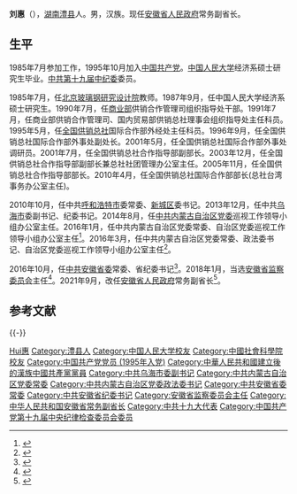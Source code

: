 {{Otheruses|subject=中华人民共和国湖南省常德市澧县出身的政治人物刘惠|other=其他同名条目|刘惠}}
{{Infobox officeholder
| 图像        = 
| 图像说明    = 
| 职务1       = [[安徽省人民政府|安徽省人民政府]]常务副省长
| 就任日期1   = 2021年9月29日
| 卸任日期1   = 
| 前任1       = [[邓向阳|邓向阳]]
| 继任1       = 
| 1blankname1 = 省长
| 1namedata1  = [[王清宪|王清宪]]
| 职务2       = 
| 就任日期2   = 
| 卸任日期2   = 
| 前任2       = 
| 继任2       = 
| 职务3       = 
| 就任日期3   = 
| 卸任日期3   = 
| 前任3       = 
| 继任3       = 
| 职务4       = 
| 就任日期4   = 
| 卸任日期4   = 
| 前任4       = 
| 继任4       = 
| 姓名        = 刘惠
| 原名        = 
| 出生日期    = {{birth year and age|1966|9}}
| 出生地点    = {{CHN}}[[湖南省|湖南省]][[常德市|常德市]][[澧县|澧县]]
| 逝世日期    = <!-- {{death date and age|}}（死亡在前，出生在后）{{death year and age| }} -->
| 逝世地点    = 
| 政党        = {{CPC}}
| 父母        = 
| 配偶        = <!--{{marriage|姓名|}} -->
| 子女        = 
| 亲属        = 
| 信仰        = 
| 母校        = [[中国人民大学|中国人民大学]]
| 网站        = 
| 签名        = 
| 脚注        = 
}}
'''刘惠'''（{{bd|1966年|9月||catIdx=Liu刘}}），[[湖南省|湖南]][[澧县|澧县]]人。男，汉族。现任[[安徽省人民政府|安徽省人民政府]]常务副省长。

==生平==
1985年7月参加工作，1995年10月加入[[中国共产党|中国共产党]]。[[中国人民大学|中国人民大学]]经济系硕士研究生毕业。[[中国共产党第十九届中央纪律检查委员会|中共第十九届中纪委]]委员。

1985年7月，任[[北京玻璃钢研究设计院|北京玻璃钢研究设计院]]教师。1987年9月，任中国人民大学经济系硕士研究生。1990年7月，任[[中华人民共和国商业部|商业部]]供销合作管理司组织指导处干部。1991年7月，任商业部供销合作管理司、国内贸易部供销总社理事会组织指导处主任科员。1995年5月，任[[中华全国供销合作总社|全国供销总社]]国际合作部外经处主任科员。1996年9月，任全国供销总社国际合作部外事处副处长。2001年5月，任全国供销总社国际合作部外事处调研员。2001年7月，任全国供销总社合作指导部副部长。2003年12月，任全国供销总社合作指导部副部长兼总社社团管理办公室主任。2005年11月，任全国供销总社合作指导部部长。2010年4月，任全国供销总社国际合作部部长(总社台湾事务办公室主任)。

2010年10月，任中共[[呼和浩特市|呼和浩特市]]委常委、[[新城区_(呼和浩特市)|新城区]]委书记。2013年12月，任中共[[乌海市|乌海市]]委副书记、纪委书记。2014年8月，任[[中共内蒙古自治区党委|中共内蒙古自治区党委]]巡视工作领导小组办公室主任。2016年1月，任中共内蒙古自治区党委常委、自治区党委巡视工作领导小组办公室主任<ref>{{cite news|title=内蒙古自治区党委巡视工作办公室主任刘惠升任自治区党委常委|url=http://www.thepaper.cn/newsDetail_forward_1422909|accessdate=2016-10-12|newspaper=澎湃新闻|archive-date=2019-07-28|archive-url=https://web.archive.org/web/20190728185921/http://www.thepaper.cn/newsDetail_forward_1422909|dead-url=no}}</ref>。2016年3月，任中共内蒙古自治区党委常委、政法委书记、自治区党委巡视工作领导小组办公室主任<ref>{{cite news|title=内蒙古自治区新晋党委常委刘惠兼任政法委书记|url=http://www.thepaper.cn/newsDetail_forward_1445767|accessdate=2016-10-12|newspaper=澎湃新闻|archive-date=2019-07-25|archive-url=https://web.archive.org/web/20190725105758/http://www.thepaper.cn/newsDetail_forward_1445767|dead-url=no}}</ref>。

2016年10月，任[[中国共产党安徽省委员会|中共安徽省委]]常委、省纪委书记<ref>{{cite news|title=信长星任安徽省委副书记，刘惠任安徽省纪委书记|url=http://www.thepaper.cn/newsDetail_forward_1542493|accessdate=2016-10-12|newspaper=澎湃新闻|archive-date=2016-10-13|archive-url=https://web.archive.org/web/20161013215735/http://www.thepaper.cn/newsDetail_forward_1542493|dead-url=no}}</ref>。2018年1月，当选[[安徽省监察委员会|安徽省监察委员会]]主任<ref>{{cite news|url=http://district.ce.cn/newarea/sddy/201801/28/t20180128_27939715.shtml|title=刘惠当选安徽省监察委员会主任|date=2018-01-28|publisher=中国经济网|accessdate=2018-02-01|archive-date=2020-02-02|archive-url=https://web.archive.org/web/20200202103054/http://district.ce.cn/newarea/sddy/201801/28/t20180128_27939715.shtml|dead-url=no}}</ref>。2021年9月，改任[[安徽省人民政府|安徽省人民政府]]常务副省长<ref>{{cite news|url=https://www.thepaper.cn/newsDetail_forward_14716439|title=刘惠任安徽省副省长|date=2021-09-29|publisher=澎湃新闻|accessdate=2021-09-29|archive-date=2021-09-29|archive-url=https://web.archive.org/web/20210929044900/https://www.thepaper.cn/newsDetail_forward_14716439|dead-url=no}}</ref>。

== 参考文献 ==
{{Reflist|30em}}

{{-}}
{{start box}}
{{s-ppo|cpc}}
{{s-before|[[王宾宜|王宾宜]]}}
{{s-title|[[中国共产党安徽省纪律检查委员会|中国共产党安徽省纪律检查委员会]]书记|2016年10月－2021年10月}}
{{s-after|[[刘海泉_(1964年)|刘海泉]]}}
{{s-before|[[李佳_(1961年)|李　佳]]}}
{{s-title|[[中国共产党内蒙古自治区政法委员会|中国共产党内蒙古自治区政法委员会]]书记|2016年3月－2016年10月}}
{{s-after|[[李佳_(1961年)|李　佳]]}}
{{s-gov|prc}}
{{s-before|[[邓向阳|邓向阳]]}}
{{s-title|[[安徽省人民政府|安徽省人民政府]]常务副省长|2021年9月－}}
{{s-inc}}
{{s-supervision|prc}}
{{s-new}}
{{s-title|[[安徽省监察委员会|安徽省监察委员会]]主任|2018年1月－2021年9月}}
{{s-after|[[刘海泉_(1964年)|刘海泉]]}}
{{end box}}
{{安徽省领导人}}
{{中华人民共和国安徽省正职领导人}}

{{Authority control}}
{{DEFAULTSORT:Liu刘惠}}
[[Category:刘姓|Hui惠]]
[[Category:澧县人|Category:澧县人]]
[[Category:中国人民大学校友|Category:中国人民大学校友]]
[[Category:中國社會科學院校友|Category:中國社會科學院校友]]
[[Category:中国共产党党员_(1995年入党)|Category:中国共产党党员 (1995年入党)]]
[[Category:中華人民共和國建立後的漢族中國共產黨黨員|Category:中華人民共和國建立後的漢族中國共產黨黨員]]
[[Category:中共乌海市委副书记|Category:中共乌海市委副书记]]
[[Category:中共内蒙古自治区党委常委|Category:中共内蒙古自治区党委常委]]
[[Category:中共内蒙古自治区党委政法委书记|Category:中共内蒙古自治区党委政法委书记]]
[[Category:中共安徽省委常委|Category:中共安徽省委常委]]
[[Category:中共安徽省纪委书记|Category:中共安徽省纪委书记]]
[[Category:安徽省监察委员会主任|Category:安徽省监察委员会主任]]
[[Category:中华人民共和国安徽省常务副省长|Category:中华人民共和国安徽省常务副省长]]
[[Category:中共十九大代表|Category:中共十九大代表]]
[[Category:中国共产党第十九届中央纪律检查委员会委员|Category:中国共产党第十九届中央纪律检查委员会委员]]